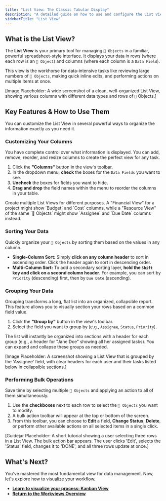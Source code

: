 ```yaml
---
title: "List View: The Classic Tabular Display"
description: "A detailed guide on how to use and configure the List View, including managing columns, sorting, grouping, and performing bulk operations on your Objects."
sidebarTitle: "List View"
---
```


## What is the List View?

The **List View** is your primary tool for managing `🧊 Objects` in a familiar, powerful spreadsheet-style interface. It displays your data in rows (where each row is an `🧊 Object`) and columns (where each column is a `Data Field`).

This view is the workhorse for data-intensive tasks like reviewing large numbers of `🧊 Objects`, making quick inline edits, and performing actions on multiple items at once.

[Image Placeholder: A wide screenshot of a clean, well-organized List View, showing various columns with different data types and rows of `🧊` Objects.]

## Key Features & How to Use Them

You can customize the List View in several powerful ways to organize the information exactly as you need it.

### Customizing Your Columns
You have complete control over what information is displayed. You can add, remove, reorder, and resize columns to create the perfect view for any task.

1.  Click the **"Columns"** button in the view's toolbar.
2.  In the dropdown menu, **check** the boxes for the `Data Fields` you want to see.
3.  **Uncheck** the boxes for fields you want to hide.
4.  **Drag and drop** the field names within the menu to reorder the columns in your table.

<Tip>
Create multiple List Views for different purposes. A "Financial View" for a project might show `Budget` and `Cost` columns, while a "Resource View" of the same `🧊 Objects` might show `Assignee` and `Due Date` columns instead.
</Tip>

### Sorting Your Data
Quickly organize your `🧊 Objects` by sorting them based on the values in any column.

- **Single-Column Sort:** Simply **click on any column header** to sort in ascending order. Click the header again to sort in descending order.
- **Multi-Column Sort:** To add a secondary sorting layer, **hold the `Shift` key and click on a second column header**. For example, you can sort by `Priority` (descending) first, then by `Due Date` (ascending).

### Grouping Your Data
Grouping transforms a long, flat list into an organized, collapsible report. This feature allows you to visually section your rows based on a common field value.

1.  Click the **"Group by"** button in the view's toolbar.
2.  Select the field you want to group by (e.g., `Assignee`, `Status`, `Priority`).

The list will instantly be organized into sections with a header for each group (e.g., a header for "Jane Doe" showing all her assigned tasks). You can expand and collapse these groups as needed.

[Image Placeholder: A screenshot showing a List View that is grouped by the 'Assignee' field, with clear headers for each user and their tasks listed below in collapsible sections.]

### Performing Bulk Operations
Save time by selecting multiple `🧊 Objects` and applying an action to all of them simultaneously.

1.  Use the **checkboxes** next to each row to select the `🧊 Objects` you want to modify.
2.  A bulk action toolbar will appear at the top or bottom of the screen.
3.  From this toolbar, you can choose to **Edit** a field, **Change Status**, **Delete**, or perform other available actions on all selected items in a single click.

[Guidejar Placeholder: A short tutorial showing a user selecting three rows in a List View. The bulk action bar appears. The user clicks 'Edit', selects the 'Status' field, changes it to 'DONE', and all three rows update at once.]

## What's Next?

You've mastered the most fundamental view for data management. Now, let's explore how to visualize your workflow.

- [**Learn to visualize your process: Kanban View**](/en/02-platform/platform-overview/workview/kanban-view)
- [**Return to the Workviews Overview**](/en/02-platform/platform-overview/workview)